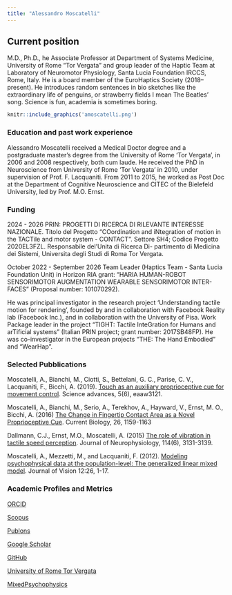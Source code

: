 ```yaml
---
title: "Alessandro Moscatelli"
---
```


## Current position {.tabset .tabset-fade .tabset-pills}

M.D., Ph.D., he Associate Professor at Department of Systems Medicine, University of Rome "Tor Vergata" and group leader of the Haptic Team at Laboratory of Neuromotor Physiology, Santa Lucia Foundation IRCCS, Rome, Italy. He is a board member of the EuroHaptics Society (2018--present). He introduces random sentences in bio sketches like the extraordinary life of penguins, or strawberry fields I mean The Beatles' song. Science is fun, academia is sometimes boring.

```r
knitr::include_graphics('amoscatelli.png')
```

### Education and past work experience

Alessandro Moscatelli received a Medical Doctor degree and a postgraduate master’s degree from the University of Rome ‘Tor Vergata’, in 2006 and 2008 respectively, both cum laude. He received the PhD in Neuroscience from University of Rome ‘Tor Vergata’ in 2010, under supervision of Prof. F. Lacquaniti. From 2011 to 2015, he worked as Post Doc at the Department of Cognitive Neuroscience and CITEC of the Bielefeld University, led by Prof. M.O. Ernst. 

### Funding

2024 - 2026 PRIN: PROGETTI DI RICERCA DI RILEVANTE INTERESSE NAZIONALE.
Titolo del Progetto “COordination and iNtegration of motion in the TACTile and motor system - CONTACT”. Settore SH4; Codice Progetto 2020EL3FZL. Responsabile del’Unita di Ricerca Di-
partimento di Medicina dei Sistemi, Universita degli Studi di Roma Tor Vergata.

October 2022 - September 2026
Team Leader (Haptics Team - Santa Lucia Foundation Unit) in Horizon RIA grant: “HARIA HUMAN-ROBOT SENSORIMOTOR AUGMENTATION WEARABLE SENSORIMOTOR INTER-
FACES” (Proposal number: 101070292).

He was principal investigator in the research project ‘Understanding tactile motion for rendering’, founded by and in collaboration with Facebook Reality lab (Facebook Inc.), and in collaboration with the University of Pisa. Work Package leader in the project "TIGHT: Tactile InteGration for Humans and arTificial systems" (Italian PRIN project; grant number: 2017SB48FP). He was co-investigator in the European projects "THE: The Hand Embodied" and "WearHap". 

### Selected Pubblications

Moscatelli, A., Bianchi, M., Ciotti, S., Bettelani, G. C., Parise, C. V., Lacquaniti, F., Bicchi, A. (2019). [Touch as an auxiliary proprioceptive cue for movement control](https://advances.sciencemag.org/content/5/6/eaaw3121). Science advances, 5(6), eaaw3121.

Moscatelli, A., Bianchi, M., Serio, A., Terekhov, A., Hayward, V., Ernst, M. O., Bicchi, A. (2016) [The Change in Fingertip Contact Area as a Novel Proprioceptive Cue](http://dx.doi.org/10.1016/j.cub.2016.02.052). Current Biology, 26, 1159-1163 

Dallmann, C.J., Ernst, M.O., Moscatelli, A. (2015) [The role of vibration in tactile speed perception](http://doi.org/10.1152/jn.00621.2015). Journal of Neurophysiology, 114(6), 3131-3139.  

Moscatelli, A., Mezzetti, M., and Lacquaniti, F. (2012). [Modeling psychophysical data at the population-level: The generalized linear mixed model](https://doi.org/10.1167/12.11.26). Journal of Vision 12:26, 1-17.

### Academic Profiles and Metrics

[ORCID](https://orcid.org/0000-0001-6269-4536)

[Scopus](https://www.scopus.com/authid/detail.uri?authorId=54886426100)

[Publons](https://publons.com/researcher/1605615/alessandro-moscatelli/)

[Google Scholar](https://scholar.google.it/citations?user=jOA38scAAAAJ&hl=it&oi=ao)

[GitHub](https://github.com/moskante)

[University of Rome Tor Vergata](http://directory.uniroma2.it/index.php/chart/dettagliDocente/14662)

[MixedPsychophysics](https://mixedpsychophysics.wordpress.com/)
